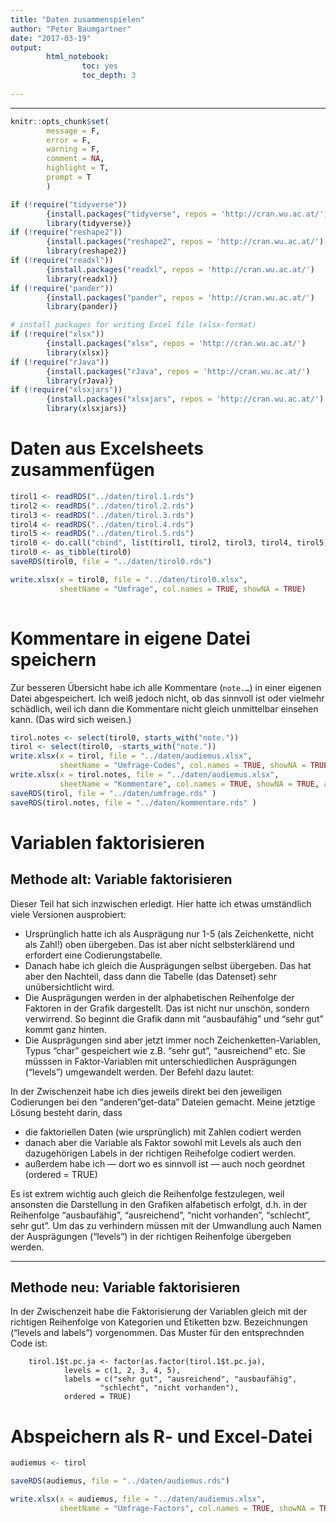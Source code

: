 ```yaml
---
title: "Daten zusammenspielen"
author: "Peter Baumgartner"
date: "2017-03-19"
output: 
        html_notebook:
                toc: yes
                toc_depth: 3
                
---
```

***

```r
knitr::opts_chunk$set(
        message = F,
        error = F,
        warning = F,
        comment = NA,
        highlight = T,
        prompt = T
        )

if (!require("tidyverse")) 
        {install.packages("tidyverse", repos = 'http://cran.wu.ac.at/')
        library(tidyverse)}
if (!require("reshape2"))
        {install.packages("reshape2", repos = 'http://cran.wu.ac.at/')
        library(reshape2)}
if (!require("readxl"))
        {install.packages("readxl", repos = 'http://cran.wu.ac.at/')
        library(readxl)}
if (!require("pander"))
        {install.packages("pander", repos = 'http://cran.wu.ac.at/')
        library(pander)}

# install packages for writing Excel file (xlsx-format)
if (!require("xlsx")) 
        {install.packages("xlsx", repos = 'http://cran.wu.ac.at/')
        library(xlsx)}
if (!require("rJava"))
        {install.packages("rJava", repos = 'http://cran.wu.ac.at/')
        library(rJava)}
if (!require("xlsxjars"))
        {install.packages("xlsxjars", repos = 'http://cran.wu.ac.at/')
        library(xlsxjars)}


```

# Daten aus Excelsheets zusammenfügen

```r


tirol1 <- readRDS("../daten/tirol.1.rds")
tirol2 <- readRDS("../daten/tirol.2.rds")
tirol3 <- readRDS("../daten/tirol.3.rds")
tirol4 <- readRDS("../daten/tirol.4.rds")
tirol5 <- readRDS("../daten/tirol.5.rds")
tirol0 <- do.call("cbind", list(tirol1, tirol2, tirol3, tirol4, tirol5))
tirol0 <- as_tibble(tirol0)
saveRDS(tirol0, file = "../daten/tirol0.rds")

write.xlsx(x = tirol0, file = "../daten/tirol0.xlsx",
           sheetName = "Umfrage", col.names = TRUE, showNA = TRUE)
      
```



# Kommentare in eigene Datei speichern

Zur besseren Übersicht habe ich alle Kommentare (`note.…`) in einer eigenen Datei abgespeichert. Ich weiß jedoch nicht, ob das sinnvoll ist oder vielmehr schädlich, weil ich dann die Kommentare nicht gleich unmittelbar einsehen kann. (Das wird sich weisen.)

```r

tirol.notes <- select(tirol0, starts_with("note."))
tirol <- select(tirol0, -starts_with("note."))
write.xlsx(x = tirol, file = "../daten/audiemus.xlsx", 
           sheetName = "Umfrage-Codes", col.names = TRUE, showNA = TRUE, append = FALSE) 
write.xlsx(x = tirol.notes, file = "../daten/audiemus.xlsx", 
           sheetName = "Kommentare", col.names = TRUE, showNA = TRUE, append = TRUE) 
saveRDS(tirol, file = "../daten/umfrage.rds" )
saveRDS(tirol.notes, file = "../daten/kommentare.rds" )
```

# Variablen faktorisieren

## Methode alt: Variable faktorisieren

Dieser Teil hat sich inzwischen erledigt. Hier hatte ich etwas umständlich viele Versionen ausprobiert: 

* Ursprünglich hatte ich als Ausprägung nur 1-5 (als Zeichenkette, nicht als Zahl!) oben übergeben. Das ist aber nicht selbsterklärend und erfordert eine Codierungstabelle. 
* Danach habe ich gleich die Ausprägungen selbst übergeben. Das hat aber den Nachteil, dass dann die Tabelle (das Datenset) sehr unübersichtlicht wird. 
* Die Ausprägungen werden in der alphabetischen Reihenfolge der Faktoren in der Grafik dargestellt. Das ist nicht nur unschön, sondern verwirrend. So beginnt die Grafik dann mit "ausbaufähig" und "sehr gut" kommt ganz hinten.
* Die Ausprägungen sind aber jetzt immer noch Zeichenketten-Variablen, Typus "char" gespeichert wie z.B. "sehr gut", "ausreichend" etc. Sie müsssen in Faktor-Variablen mit unterschiedlichen Ausprägungen ("levels") umgewandelt werden. Der Befehl dazu lautet:

In der Zwischenzeit habe ich dies jeweils direkt bei den jeweiligen Codierungen bei den "anderen"get-data" Dateien gemacht. Meine jetztige Lösung besteht darin, dass

* die faktoriellen Daten (wie ursprünglich) mit Zahlen codiert werden
* danach aber die Variable als Faktor sowohl mit Levels als auch den dazugehörigen Labels in der richtigen Reihefolge codiert werden.
* außerdem habe ich --- dort wo es sinnvoll ist --- auch noch geordnet (ordered = TRUE)

Es ist extrem wichtig auch gleich die Reihenfolge festzulegen, weil ansonsten die Darstellung in den Grafiken alfabetisch erfolgt, d.h. in der Reihenfolge "ausbaufähig", "ausreichend", "nicht vorhanden", "schlecht", sehr gut". Um das zu verhindern müssen mit der Umwandlung auch Namen der Ausprägungen ("levels") in der richtigen Reihenfolge übergeben werden. 

***

## Methode neu: Variable faktorisieren

In der Zwischenzeit habe die Faktorisierung der Variablen gleich mit der richtigen Reihenfolge von Kategorien und Etiketten bzw. Bezeichnungen ("levels and labels") vorgenommen. Das Muster für den entsprechnden Code ist:

        tirol.1$t.pc.ja <- factor(as.factor(tirol.1$t.pc.ja), 
                levels = c(1, 2, 3, 4, 5), 
                labels = c("sehr gut", "ausreichend", "ausbaufähig", 
                        "schlecht", "nicht vorhanden"),
                ordered = TRUE)


# Abspeichern als R- und Excel-Datei
```r
audiemus <- tirol

saveRDS(audiemus, file = "../daten/audiemus.rds")

write.xlsx(x = audiemus, file = "../daten/audiemus.xlsx",
           sheetName = "Umfrage-Factors", col.names = TRUE, showNA = TRUE, append = TRUE)
      
```

